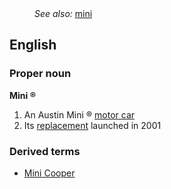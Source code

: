 :''See also:'' [[mini]]
==English==
===Proper noun===
{{wikipedia}}
'''Mini &reg;'''

# An Austin Mini &reg; [[motor car]]
# Its [[replacement]] launched in 2001
===Derived terms===
*[[Mini Cooper]]